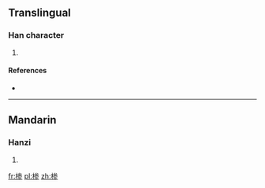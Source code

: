 ==Translingual==

===Han character===
{{Han char|rn=75|rad=木|as=08|sn=12|four=|canj=木戈大竹 (DIKH)}}

# {{defn|Han|sort=木08}}

====References====
* {{Han ref|kx=0537.131|hdz=21242.021|uh=692E|ud=26926}}

----

==Mandarin==

===Hanzi===
{{cmn-hanzi|pin=[[sēn]] ([[sen1]])|wg=sen<sup>1</sup>}}

# {{defn|Mandarin|sort=木08}}

[[fr:椮]]
[[pl:椮]]
[[zh:椮]]